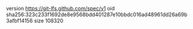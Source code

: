 version https://git-lfs.github.com/spec/v1
oid sha256:323c233f1692de8e9568bdd401287e10bbdc016ad48961dd26a69b3afbf14156
size 108320

